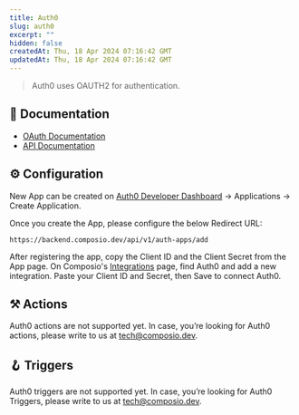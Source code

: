 ```yaml
---
title: Auth0
slug: auth0
excerpt: ""
hidden: false
createdAt: Thu, 18 Apr 2024 07:16:42 GMT
updatedAt: Thu, 18 Apr 2024 07:16:42 GMT
--- 
```

> Auth0 uses OAUTH2 for authentication.
## 📔 Documentation

- [OAuth Documentation](https://auth0.com/docs/authenticate/protocols/oauth)
- [API Documentation](https://auth0.com/docs/api/authentication)

## ⚙️ Configuration

<Tip>New App can be created on [Auth0 Developer Dashboard](https://manage.auth0.com/dashboard/) -> Applications -> Create Application.</Tip>

Once you create the App, please configure the below Redirect URL:


```
https://backend.composio.dev/api/v1/auth-apps/add
```

After registering the app, copy the Client ID and the Client Secret from the App page. On Composio's [Integrations](https://app.composio.dev/apps) page, find Auth0 and add a new integration. Paste your Client ID and Secret, then Save to connect Auth0.


## ⚒️ Actions

Auth0 actions are not supported yet. In case, you’re looking for Auth0 actions, please write to us at tech@composio.dev.

## 🪝 Triggers

Auth0 triggers are not supported yet. In case, you’re looking for Auth0 Triggers, please write to us at tech@composio.dev.
